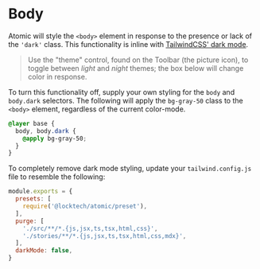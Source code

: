 
<Meta title="Base/Body" />

# Body

Atomic will style the `<body>` element in response to the presence or lack of the `'dark'` class.
This functionality is inline with [TailwindCSS' dark mode](https://tailwindcss.com/docs/dark-mode).

> Use the "theme" control, found on the Toolbar (the picture icon), to toggle between *light* and *night* themes; the box below will change color in response.

<Canvas>
  <Story name="Default" />
</Canvas>

To turn this functionality off, supply your own styling for the `body` and `body.dark` selectors.
The following will apply the `bg-gray-50` class to the `<body>` element, regardless of the current color-mode.

```css
@layer base {
  body, body.dark {
    @apply bg-gray-50;
  }
}
```

To completely remove dark mode styling, update your `tailwind.config.js` file to resemble the following:

```js
module.exports = {
  presets: [
    require('@locktech/atomic/preset'),
  ],
  purge: [
    './src/**/*.{js,jsx,ts,tsx,html,css}',
    './stories/**/*.{js,jsx,ts,tsx,html,css,mdx}',
  ],
  darkMode: false,
}
```
